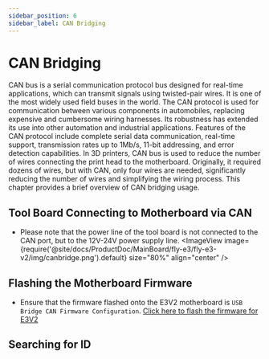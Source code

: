 ```yaml
---
sidebar_position: 6
sidebar_label: CAN Bridging
---
```





# CAN Bridging

CAN bus is a serial communication protocol bus designed for real-time applications, which can transmit signals using twisted-pair wires. It is one of the most widely used field buses in the world. The CAN protocol is used for communication between various components in automobiles, replacing expensive and cumbersome wiring harnesses. Its robustness has extended its use into other automation and industrial applications. Features of the CAN protocol include complete serial data communication, real-time support, transmission rates up to 1Mb/s, 11-bit addressing, and error detection capabilities.
In 3D printers, CAN bus is used to reduce the number of wires connecting the print head to the motherboard. Originally, it required dozens of wires, but with CAN, only four wires are needed, significantly reducing the number of wires and simplifying the wiring process.
This chapter provides a brief overview of CAN bridging usage.

## Tool Board Connecting to Motherboard via CAN

* Please note that the power line of the tool board is not connected to the CAN port, but to the 12V-24V power supply line.
<ImageView image={require('@site/docs/ProductDoc/MainBoard/fly-e3/fly-e3-v2/img/canbridge.png').default} size="80%" align="center" />

## Flashing the Motherboard Firmware

* Ensure that the firmware flashed onto the E3V2 motherboard is `USB Bridge CAN Firmware Configuration`.
[Click here to flash the firmware for E3V2](/docs/ProductDoc/MainBoard/fly-e3/fly-e3-v2/flash/can.mdx)

## Searching for ID

<GetCanbusUUID />